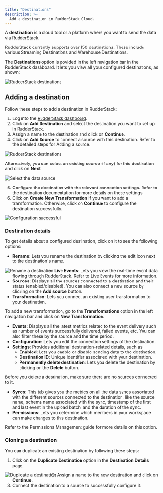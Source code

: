 ```yaml
---
title: "Destinations"
description: >-
  Add a destination in RudderStack Cloud.
---
```


A **destination** is a cloud tool or a platform where you want to send the data via RudderStack.

<div class="successBlock">
RudderStack currently supports over 150 destinations. These include various <Link to="/destinations/streaming-destinations/">Streaming Destinations</Link> and <Link to="/destinations/warehouse-destinations/">Warehouse Destinations</Link>.
</div>

The **Destinations** option is povided in the left navigation bar in the RudderStack dashboard. It lets you view all your configured destinations, as shown:

<img src="../assets/rs-cloud/destinations.png" alt="RudderStack destinations" />

## Adding a destination

Follow these steps to add a destination in RudderStack:

1. Log into the [RudderStack dashboard](https://app.rudderstack.com/).
2. Click on **Add Destination** and select the destination you want to set up in RudderStack.
3. Assign a name to the destination and click on **Continue**.
4. Click on **Add Source** to connect a source with this destination. Refer to the detailed steps for <Link to="/sources/#adding-a-source">Adding a source</Link>.

<img src="../assets/rs-cloud/add-source-destination.png" alt="RudderStack destinations" />

Alternatively, you can select an existing source (if any) for this destination and click on **Next**.

<img src="../assets/rs-cloud/select-source.png" alt="Select the data source" />

5. Configure the destination with the relevant connection settings. Refer to the <Link to="/destinations/">destination documentation</Link> for more details on these settings.
6. Click on **Create New Transformation** if you want to add a <Link to="/features/transformations/">transformation</Link>. Otherwise, click on **Continue** to configure the destination successfully.

<img src="../assets/rs-cloud/destination-configuration.png" alt="Configuration successful" />

### Destination details

To get details about a configured destination, click on it to see the following options:

- **Rename**: Lets you rename the destination by clicking the edit icon next to the destination's name.

<img src="../assets/rs-cloud/rename-destination.png" align="left" alt="Rename a destination" />

- **Live Events**: Lets you view the real-time event data flowing through RudderStack. Refer to <Link to="/dashboard-guides/live-events/">Live Events</Link> for more information.
- **Sources**: Displays all the sources connected to a destination and their status (enabled/disabled). You can also connect a new source by clicking on the **Add source** button.
- **Transformation**: Lets you connect an existing user transformation to your destination.

<div class="infoBlock">
To add a new transformation, go to the <strong>Transformations</strong> option in the left navigation bar and click on <strong>New Transformation</strong>.
</div>

- **Events**: Displays all the latest metrics related to the event delivery such as number of events successfully delivered, failed events, etc. You can also filter these by the source and the time period.
- **Configuration**: Lets you edit the connection settings of the destination.
- **Settings**: Provides additional destination-related details, such as:
  - **Enabled**: Lets you enable or disable sending data to the destination.
  - **Destination ID**: Unique identifier associated with your destination.
  - **Permanently delete destination**: Lets you delete the destination by clicking on the **Delete** button.

<div class="warningBlock">
Before you delete a destination, make sure there are no sources connected to it.
</div>

- **Syncs**: This tab gives you the metrics on all the data syncs associated with the different sources connected to the destination, like the source name, schema name associated with the sync, timestamp of the first and last event in the upload batch, and the duration of the sync.
- **Permissions**: Lets you determine which members in your workspace can make changes to this destination.

<div class="infoBlock">
Refer to the <Link to="/dashboard-guides/permissions-management/#restricting-edit-permissions-for-individual objects">Permissions Management</Link> guide for more details on this option.
</div>

### Cloning a destination

You can duplicate an existing destination by following these steps:

1. Click on the **Duplicate Destination** option in the **Destination Details** page.

<img src="../assets/rs-cloud/duplicate-destination.png" align="left" alt="Duplicate a destination" />

2. Assign a name to the new destination and click on **Continue**.
3. Connect the destination to a source to successfully configure it.


